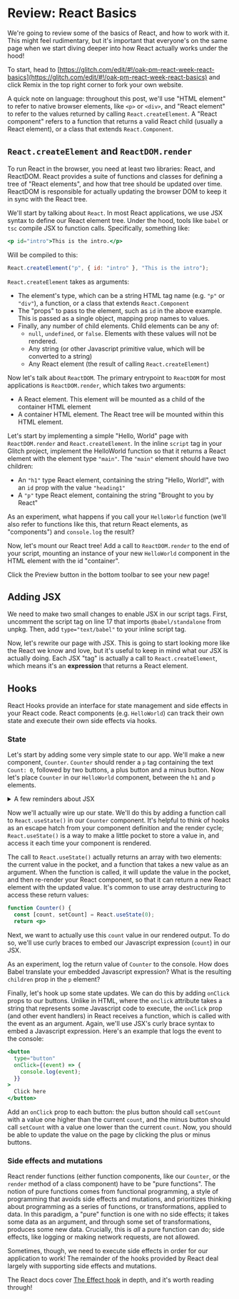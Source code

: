 # Review: React Basics

We're going to review some of the basics of React, and how to work with it. This
might feel rudimentary, but it's important that everyone's on the same page when
we start diving deeper into how React actually works under the hood!

To start, head to
[https://glitch.com/edit/#!/oak-pm-react-week-react-basics](https://glitch.com/edit/#!/oak-pm-react-week-react-basics)
and click Remix in the top right corner to fork your own website.

A quick note on language: throughout this post, we'll use "HTML element" to
refer to native browser elements, like `<p>` or `<div>`, and "React element" to
refer to the values returned by calling `React.createElement`. A "React
component" refers to a function that returns a valid React child (usually a
React element), or a class that extends `React.Component`.

## `React.createElement` and `ReactDOM.render`

To run React in the browser, you need at least two libraries: React, and
ReactDOM. React provides a suite of functions and classes for defining a tree of
"React elements", and how that tree should be updated over time. ReactDOM is
responsible for actually updating the browser DOM to keep it in sync with the
React tree.

We'll start by talking about `React`. In most React applications, we use JSX
syntax to define our React element tree. Under the hood, tools like `babel` or
`tsc` compile JSX to function calls. Specifically, something like:

```jsx
<p id="intro">This is the intro.</p>
```

Will be compiled to this:

```javascript
React.createElement("p", { id: "intro" }, "This is the intro");
```

`React.createElement` takes as arguments:

- The element's type, which can be a string HTML tag name (e.g. `"p"` or
  `"div"`), a function, or a class that extends `React.Component`
- The "props" to pass to the element, such as `id` in the above example. This is
  passed as a single object, mapping prop names to values.
- Finally, any number of child elements. Child elements can be any of:
  - `null`, `undefined`, or `false`. Elements with these values will not be
    rendered.
  - Any string (or other Javascript primitive value, which will be converted to
    a string)
  - Any React element (the result of calling `React.createElement`)

Now let's talk about `ReactDOM`. The primary entrypoint to `ReactDOM` for most
applications is `ReactDOM.render`, which takes two arguments:

- A React element. This element will be mounted as a child of the container HTML
  element
- A container HTML element. The React tree will be mounted within this HTML
  element.

Let's start by implementing a simple "Hello, World" page with `ReactDOM.render`
and `React.createElement`. In the inline `script` tag in your Glitch project,
implement the HelloWorld function so that it returns a React element with the
element type `"main"`. The `"main"` element should have two children:

- An `"h1"` type React element, containing the string "Hello, World!", with an
  `id` prop with the value `"heading1"`
- A `"p"` type React element, containing the string "Brought to you by React"

As an experiment, what happens if you call your `HelloWorld` function (we'll
also refer to functions like this, that return React elements, as "components")
and `console.log` the result?

Now, let's mount our React tree! Add a call to `ReactDOM.render` to the end of
your script, mounting an instance of your new `HelloWorld` component in the HTML
element with the id "container".

Click the Preview button in the bottom toolbar to see your new page!

## Adding JSX

We need to make two small changes to enable JSX in our script tags. First,
uncomment the script tag on line 17 that imports `@babel/standalone` from unpkg.
Then, add `type="text/babel"` to your inline script tag.

Now, let's rewrite our page with JSX. This is going to start looking more like
the React we know and love, but it's useful to keep in mind what our JSX is
actually doing. Each JSX "tag" is actually a call to `React.createElement`,
which means it's an **expression** that returns a React element.

## Hooks

React Hooks provide an interface for state management and side effects in your
React code. React components (e.g. `HelloWorld`) can track their own state and
execute their own side effects via hooks.

### State

Let's start by adding some very simple state to our app. We'll make a new
component, `Counter`. `Counter` should render a `p` tag containing the text
`Count: 0`, followed by two buttons, a plus button and a minus button. Now let's
place `Counter` in our `HelloWorld` component, between the `h1` and `p`
elements.

<details>
<summary>A few reminders about JSX</summary>

- Babel, the transpilation library that converts JSX to `React.createElement`,
  decides whether to transpile the JSX element's name to a string (e.g. `"p"`)
  or a Javascript variable (e.g. `Counter`) based on whether the first letter is
  capitalized. This is why we always capitalize React component names, even when
  defining them as functions.
- When creating an element with no children, you can always write the tag in
  "self-closing" style. This looks like `<Counter />` for our `Counter`
  component.

</details>

Now we'll actually wire up our state. We'll do this by adding a function call to
`React.useState()` in our `Counter` component. It's helpful to think of hooks as
an escape hatch from your component definition and the render cycle;
`React.useState()` is a way to make a little pocket to store a value in, and
access it each time your component is rendered.

The call to `React.useState()` actually returns an array with two elements: the
current value in the pocket, and a function that takes a new value as an
argument. When the function is called, it will update the value in the pocket,
and then re-render your React component, so that it can return a new React
element with the updated value. It's common to use array destructuring to access
these return values:

```jsx focus=2
function Counter() {
  const [count, setCount] = React.useState(0);
  return <p>
```

Next, we want to actually use this `count` value in our rendered output. To do
so, we'll use curly braces to embed our Javascript expression (`count`) in our
JSX.

As an experiment, log the return value of `Counter` to the console. How does
Babel translate your embedded Javascript expression? What is the resulting
`children` prop in the `p` element?

Finally, let's hook up some state updates. We can do this by adding `onClick`
props to our buttons. Unlike in HTML, where the `onclick` attribute takes a
string that represents some Javascript code to execute, the `onClick` prop (and
other event handlers) in React receives a function, which is called with the
event as an argument. Again, we'll use JSX's curly brace syntax to embed a
Javascript expression. Here's an example that logs the event to the console:

```jsx
<button
  type="button"
  onClick={(event) => {
    console.log(event);
  }}
>
  Click here
</button>
```

Add an `onClick` prop to each button: the plus button should call `setCount`
with a value one higher than the current `count`, and the minus button should
call `setCount` with a value one lower than the current `count`. Now, you should
be able to update the value on the page by clicking the plus or minus buttons.

### Side effects and mutations

React render functions (either function components, like our `Counter`, or the
`render` method of a class component) have to be "pure functions". The notion of
pure functions comes from functional programming, a style of programming that
avoids side effects and mutations, and prioritizes thinking about programming as
a series of functions, or transformations, applied to data. In this paradigm, a
"pure" function is one with no side effects; it takes some data as an argument,
and through some set of transformations, produces some new data. Crucially, this
is _all_ a pure function can do; side effects, like logging or making network
requests, are not allowed.

Sometimes, though, we need to execute side effects in order for our application
to work! The remainder of the hooks provided by React deal largely with
supporting side effects and mutations.

The React docs cover
[The Effect hook](https://reactjs.org/docs/hooks-effect.html) in depth, and it's
worth reading through!
